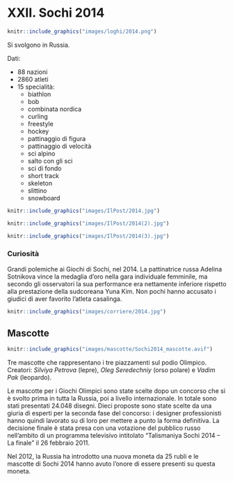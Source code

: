 # XXII. Sochi 2014 {-}

```{r, echo=FALSE, out.width='40%', fig.cap='XXII edizione dei Giochi olimpici invernali'}
knitr::include_graphics("images/loghi/2014.png")
```

Si svolgono in Russia.

Dati:

* 88 nazioni
* 2860 atleti
* 15 specialità:
  * biathlon
  * bob
  * combinata nordica
  * curling
  * freestyle
  * hockey
  * pattinaggio di figura
  * pattinaggio di velocità
  * sci alpino
  * salto con gli sci
  * sci di fondo
  * short track
  * skeleton
  * slittino
  * snowboard
  
```{r, echo=FALSE, out.width='80%', fig.cap="L'australiano David Morris nelle finali del freestyle maschile alle Olimpiadi di Sochi del 2014. (Cameron Spencer/Getty Images)"}
knitr::include_graphics("images/IlPost/2014.jpg")
```

```{r, echo=FALSE, out.width='80%', fig.cap="L'austriaco Wolfgang Kindl nella prova di slittino alle Olimpiadi di Sochi del 2014. (Alex Livesey/Getty Images)"}
knitr::include_graphics("images/IlPost/2014(2).jpg")
```

```{r, echo=FALSE, out.width='80%', fig.cap="La Nazionale di hockey russa prima della partita contro la Svizzera alle Olimpiadi di Sochi del 2014. (Martin Rose/Getty Images)"}
knitr::include_graphics("images/IlPost/2014(3).jpg")
```

### Curiosità {-}

Grandi polemiche ai Giochi di Sochi, nel 2014. La pattinatrice russa Adelina Sotnikova vince la medaglia d'oro nella gara individuale femminile, ma secondo gli osservatori la sua performance era nettamente inferiore rispetto alla prestazione della sudcoreana Yuna Kim. Non pochi hanno accusato i giudici di aver favorito l'atleta casalinga. 

```{r, echo=FALSE, out.width='80%', fig.cap="(Corriere della Sera)"}
knitr::include_graphics("images/corriere/2014.jpg")
```

## Mascotte {-}

```{r, echo=FALSE, out.width='40%', fig.cap="La lepre, l'orso polare e il leopardo"}
knitr::include_graphics("images/mascotte/Sochi2014_mascotte.avif")
```

Tre mascotte che rappresentano i tre piazzamenti sul podio Olimpico.
Creatori: *Silviya Petrova* (lepre), *Oleg Seredechniy* (orso polare) e *Vadim Pak* (leopardo).

Le mascotte per i Giochi Olimpici sono state scelte dopo un concorso che si è svolto prima in tutta la Russia, poi a livello internazionale. In totale sono stati presentati 24.048 disegni. Dieci proposte sono state scelte da una giuria di esperti per la seconda fase del concorso: i designer professionisti hanno quindi lavorato su di loro per mettere a punto la forma definitiva. La decisione finale è stata presa con una votazione del pubblico russo nell'ambito di un programma televisivo intitolato "Talismaniya Sochi 2014 – La finale" il 26 febbraio 2011.

Nel 2012, la Russia ha introdotto una nuova moneta da 25 rubli e le mascotte di Sochi 2014 hanno avuto l'onore di essere presenti su questa moneta.